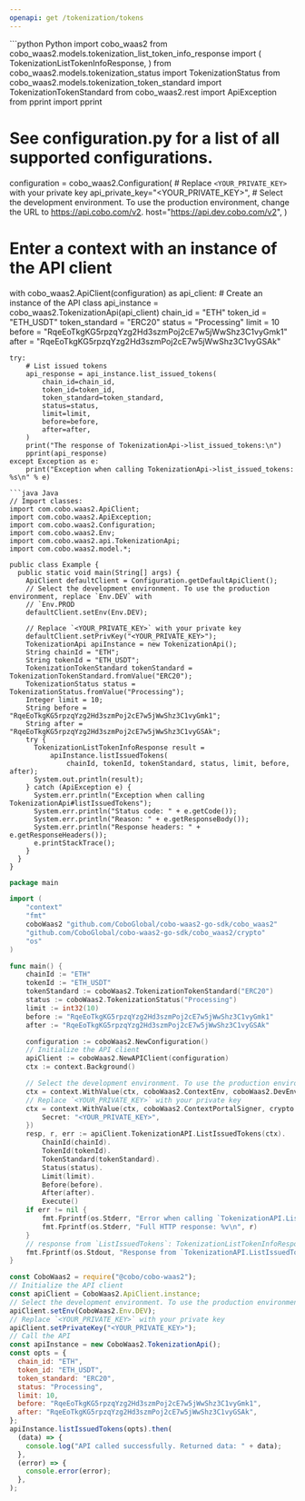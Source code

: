 ```yaml
---
openapi: get /tokenization/tokens
---
```


<RequestExample>
```python Python
import cobo_waas2
from cobo_waas2.models.tokenization_list_token_info_response import (
    TokenizationListTokenInfoResponse,
)
from cobo_waas2.models.tokenization_status import TokenizationStatus
from cobo_waas2.models.tokenization_token_standard import TokenizationTokenStandard
from cobo_waas2.rest import ApiException
from pprint import pprint

# See configuration.py for a list of all supported configurations.
configuration = cobo_waas2.Configuration(
    # Replace `<YOUR_PRIVATE_KEY>` with your private key
    api_private_key="<YOUR_PRIVATE_KEY>",
    # Select the development environment. To use the production environment, change the URL to https://api.cobo.com/v2.
    host="https://api.dev.cobo.com/v2",
)
# Enter a context with an instance of the API client
with cobo_waas2.ApiClient(configuration) as api_client:
    # Create an instance of the API class
    api_instance = cobo_waas2.TokenizationApi(api_client)
    chain_id = "ETH"
    token_id = "ETH_USDT"
    token_standard = "ERC20"
    status = "Processing"
    limit = 10
    before = "RqeEoTkgKG5rpzqYzg2Hd3szmPoj2cE7w5jWwShz3C1vyGmk1"
    after = "RqeEoTkgKG5rpzqYzg2Hd3szmPoj2cE7w5jWwShz3C1vyGSAk"

    try:
        # List issued tokens
        api_response = api_instance.list_issued_tokens(
            chain_id=chain_id,
            token_id=token_id,
            token_standard=token_standard,
            status=status,
            limit=limit,
            before=before,
            after=after,
        )
        print("The response of TokenizationApi->list_issued_tokens:\n")
        pprint(api_response)
    except Exception as e:
        print("Exception when calling TokenizationApi->list_issued_tokens: %s\n" % e)

```
```java Java
// Import classes:
import com.cobo.waas2.ApiClient;
import com.cobo.waas2.ApiException;
import com.cobo.waas2.Configuration;
import com.cobo.waas2.Env;
import com.cobo.waas2.api.TokenizationApi;
import com.cobo.waas2.model.*;

public class Example {
  public static void main(String[] args) {
    ApiClient defaultClient = Configuration.getDefaultApiClient();
    // Select the development environment. To use the production environment, replace `Env.DEV` with
    // `Env.PROD
    defaultClient.setEnv(Env.DEV);

    // Replace `<YOUR_PRIVATE_KEY>` with your private key
    defaultClient.setPrivKey("<YOUR_PRIVATE_KEY>");
    TokenizationApi apiInstance = new TokenizationApi();
    String chainId = "ETH";
    String tokenId = "ETH_USDT";
    TokenizationTokenStandard tokenStandard = TokenizationTokenStandard.fromValue("ERC20");
    TokenizationStatus status = TokenizationStatus.fromValue("Processing");
    Integer limit = 10;
    String before = "RqeEoTkgKG5rpzqYzg2Hd3szmPoj2cE7w5jWwShz3C1vyGmk1";
    String after = "RqeEoTkgKG5rpzqYzg2Hd3szmPoj2cE7w5jWwShz3C1vyGSAk";
    try {
      TokenizationListTokenInfoResponse result =
          apiInstance.listIssuedTokens(
              chainId, tokenId, tokenStandard, status, limit, before, after);
      System.out.println(result);
    } catch (ApiException e) {
      System.err.println("Exception when calling TokenizationApi#listIssuedTokens");
      System.err.println("Status code: " + e.getCode());
      System.err.println("Reason: " + e.getResponseBody());
      System.err.println("Response headers: " + e.getResponseHeaders());
      e.printStackTrace();
    }
  }
}

```
```go Go
package main

import (
	"context"
	"fmt"
	coboWaas2 "github.com/CoboGlobal/cobo-waas2-go-sdk/cobo_waas2"
	"github.com/CoboGlobal/cobo-waas2-go-sdk/cobo_waas2/crypto"
	"os"
)

func main() {
	chainId := "ETH"
	tokenId := "ETH_USDT"
	tokenStandard := coboWaas2.TokenizationTokenStandard("ERC20")
	status := coboWaas2.TokenizationStatus("Processing")
	limit := int32(10)
	before := "RqeEoTkgKG5rpzqYzg2Hd3szmPoj2cE7w5jWwShz3C1vyGmk1"
	after := "RqeEoTkgKG5rpzqYzg2Hd3szmPoj2cE7w5jWwShz3C1vyGSAk"

	configuration := coboWaas2.NewConfiguration()
	// Initialize the API client
	apiClient := coboWaas2.NewAPIClient(configuration)
	ctx := context.Background()

	// Select the development environment. To use the production environment, replace coboWaas2.DevEnv with coboWaas2.ProdEnv
	ctx = context.WithValue(ctx, coboWaas2.ContextEnv, coboWaas2.DevEnv)
	// Replace `<YOUR_PRIVATE_KEY>` with your private key
	ctx = context.WithValue(ctx, coboWaas2.ContextPortalSigner, crypto.Ed25519Signer{
		Secret: "<YOUR_PRIVATE_KEY>",
	})
	resp, r, err := apiClient.TokenizationAPI.ListIssuedTokens(ctx).
		ChainId(chainId).
		TokenId(tokenId).
		TokenStandard(tokenStandard).
		Status(status).
		Limit(limit).
		Before(before).
		After(after).
		Execute()
	if err != nil {
		fmt.Fprintf(os.Stderr, "Error when calling `TokenizationAPI.ListIssuedTokens``: %v\n", err)
		fmt.Fprintf(os.Stderr, "Full HTTP response: %v\n", r)
	}
	// response from `ListIssuedTokens`: TokenizationListTokenInfoResponse
	fmt.Fprintf(os.Stdout, "Response from `TokenizationAPI.ListIssuedTokens`: %v\n", resp)
}

```
```javascript JavaScript
const CoboWaas2 = require("@cobo/cobo-waas2");
// Initialize the API client
const apiClient = CoboWaas2.ApiClient.instance;
// Select the development environment. To use the production environment, replace `Env.DEV` with `Env.PROD`
apiClient.setEnv(CoboWaas2.Env.DEV);
// Replace `<YOUR_PRIVATE_KEY>` with your private key
apiClient.setPrivateKey("<YOUR_PRIVATE_KEY>");
// Call the API
const apiInstance = new CoboWaas2.TokenizationApi();
const opts = {
  chain_id: "ETH",
  token_id: "ETH_USDT",
  token_standard: "ERC20",
  status: "Processing",
  limit: 10,
  before: "RqeEoTkgKG5rpzqYzg2Hd3szmPoj2cE7w5jWwShz3C1vyGmk1",
  after: "RqeEoTkgKG5rpzqYzg2Hd3szmPoj2cE7w5jWwShz3C1vyGSAk",
};
apiInstance.listIssuedTokens(opts).then(
  (data) => {
    console.log("API called successfully. Returned data: " + data);
  },
  (error) => {
    console.error(error);
  },
);

```
</RequestExample>